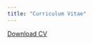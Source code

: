 ```yaml
---
title: "Curriculum Vitae"
---
```


<div class="text-center">
  <a href="cv/Mohammad_Nasirpour_CV.pdf" class="btn btn-primary btn-lg" download>
    <i class="bi bi-download"></i> Download CV
  </a>
</div>






